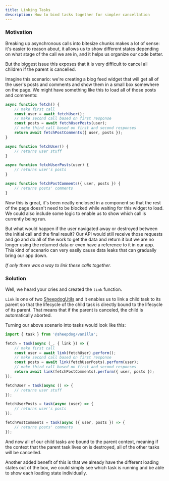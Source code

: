 ```yaml
---
title: Linking Tasks
description: How to bind tasks together for simpler cancellation
---
```


### Motivation

Breaking up asynchronous calls into bitesize chunks makes a lot of sense: it's easier to reason
about, it allows us to show different states depending on what stage of the call we are in, and it
helps us organize our code better.

But the biggest issue this exposes that it is very difficult to cancel all children if the parent is
cancelled.

Imagine this scenario: we're creating a blog feed widget that will get all of the user's posts and
comments and show them in a small box somewhere on the page. We might have something like this to
load all of those posts and comments:

```js
async function fetch() {
	// make first call
	const user = await fetchUser();
	// make second call based on first response
	const posts = await fetchUserPosts(user);
	// make third call based on first and second responses
	return await fetchPostComments({ user, posts });
}

async function fetchUser() {
	// returns user stuff
}

async function fetchUserPosts(user) {
	// returns user's posts
}

async function fetchPostComments({ user, posts }) {
	// returns posts' comments
}
```

Now this is great, it's been neatly enclosed in a component so that the rest of the page doesn't
need to be blocked while waiting for this widget to load. We could also include some logic to enable
us to show which call is currently being run.

But what would happen if the user navigated away or destroyed between the initial call and the final
result? Our API would still receive those requests and go and do all of the work to get the data and
return it but we are no longer using the returned data or even have a reference to it in our app.
This kind of scenario can very easily cause data leaks that can gradually bring our app down.

_If only there was a way to link these calls together._

### Solution

Well, we heard your cries and created the `link` function.

`Link` is one of two [SheepdogUtils](/vanilla/reference/sheepdog-utils) and it enables us to link a
child task to its parent so that the lifecycle of the child task is directly bound to the lifecycle
of its parent. That means that if the parent is canceled, the child is automatically aborted.

Turning our above scenario into tasks would look like this:

```js
import { task } from '@sheepdog/vanilla';

fetch = task(async (_, { link }) => {
	// make first call
	const user = await link(fetchUser).perform();
	// make second call based on first response
	const posts = await link(fetchUserPosts).perform(user);
	// make third call based on first and second responses
	return await link(fetchPostComments).perform({ user, posts });
});

fetchUser = task(async () => {
	// returns user stuff
});

fetchUserPosts = task(async (user) => {
	// returns user's posts
});

fetchPostComments = task(async ({ user, posts }) => {
	// returns posts' comments
});
```

And now all of our child tasks are bound to the parent context, meaning if the context that the
parent task lives on is destroyed, all of the other tasks will be cancelled.

Another added benefit of this is that we already have the different loading states out of the box,
we could simply see which task is running and be able to show each loading state individually.

